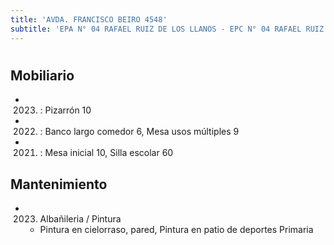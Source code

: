 ```yaml
---
title: 'AVDA. FRANCISCO BEIRO 4548'
subtitle: 'EPA N° 04 RAFAEL RUIZ DE LOS LLANOS - EPC N° 04 RAFAEL RUIZ DE LOS LLANOS - JIN D (EPCJC 04/17°) VICTORIA OCAMPO [S]'
---
```


#


## Mobiliario

*  (2023) : Pizarrón 10 

*  (2022) : Banco largo comedor 6, Mesa usos múltiples 9 

*  (2021) : Mesa inicial 10, Silla escolar 60 





## Mantenimiento

*  (2023) Albañileria / Pintura 
    + Pintura en cielorraso, pared, Pintura en patio de deportes Primaria



